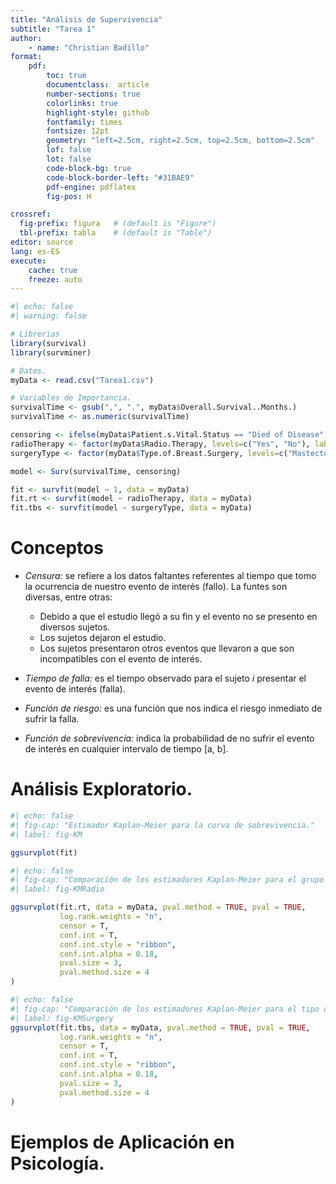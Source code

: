 ```yaml
---
title: "Análisis de Supervivencia"
subtitle: "Tarea 1"
author: 
    - name: "Christian Badillo"
format:
    pdf:
        toc: true
        documentclass:  article
        number-sections: true
        colorlinks: true
        highlight-style: github
        fontfamily: times
        fontsize: 12pt
        geometry: "left=2.5cm, right=2.5cm, top=2.5cm, bottom=2.5cm"
        lof: false
        lot: false
        code-block-bg: true
        code-block-border-left: "#31BAE9"
        pdf-engine: pdflatex
        fig-pos: H

crossref:
  fig-prefix: figura   # (default is "Figure")
  tbl-prefix: tabla    # (default is "Table")
editor: source
lang: es-ES
execute:
    cache: true
    freeze: auto 
---
```


\newpage
```r
#| echo: false
#| warning: false

# Librerias
library(survival)
library(survminer)

# Datos.
myData <- read.csv("Tarea1.csv")

# Variables de Importancia.
survivalTime <- gsub(",", ".", myData$Overall.Survival..Months.)
survivalTime <- as.numeric(survivalTime)

censoring <- ifelse(myData$Patient.s.Vital.Status == "Died of Disease", 1, 0)
radioTherapy <- factor(myData$Radio.Therapy, levels=c("Yes", "No"), labels = c("Yes", "No"))
surgeryType <- factor(myData$Type.of.Breast.Surgery, levels=c("Mastectomy", "Breast Conserving"), labels = c("Mastectomy", "Breast Conserving"))

model <- Surv(survivalTime, censoring)

fit <- survfit(model ~ 1, data = myData)
fit.rt <- survfit(model ~ radioTherapy, data = myData)
fit.tbs <- survfit(model ~ surgeryType, data = myData)
```

# Conceptos

* *Censura:* se refiere a los datos faltantes referentes al tiempo que tomo la ocurrencia de nuestro evento de interés (fallo). La funtes son diversas, entre otras: 

    * Debido a que el estudio llegó a su fin y el evento no se presento en diversos sujetos.
    * Los sujetos dejaron el estudio.
    * Los sujetos presentaron otros eventos que llevaron a que son incompatibles con el evento de interés.


* *Tiempo de falla:* es el tiempo observado para el sujeto $i$ presentar el evento de interés (falla).

* *Función de riesgo:* es una función que nos indica el riesgo inmediato de sufrir la falla.

* *Función de sobrevivencia:* indica la probabilidad de no sufrir el evento de interés en cualquier intervalo de tiempo [a, b].

\newpage
# Análisis Exploratorio.

```r
#| echo: false
#| fig-cap: "Estimador Kaplan-Meier para la curva de sobrevivencia."
#| label: fig-KM

ggsurvplot(fit)
```

```r
#| echo: false
#| fig-cap: "Comparación de los estimadores Kaplan-Meier para el grupo tratado con radioterapia."
#| label: fig-KMRadio

ggsurvplot(fit.rt, data = myData, pval.method = TRUE, pval = TRUE, 
           log.rank.weights = "n", 
           censor = T,
           conf.int = T,
           conf.int.style = "ribbon",
           conf.int.alpha = 0.18,
           pval.size = 3,
           pval.method.size = 4
)
```

```r
#| echo: false
#| fig-cap: "Comparación de los estimadores Kaplan-Meier para el tipo de cirugía."
#| label: fig-KMSurgery
ggsurvplot(fit.tbs, data = myData, pval.method = TRUE, pval = TRUE, 
           log.rank.weights = "n", 
           censor = T,
           conf.int = T,
           conf.int.style = "ribbon",
           conf.int.alpha = 0.18,
           pval.size = 3,
           pval.method.size = 4
)
```

\newpage
# Ejemplos de Aplicación en Psicología.

